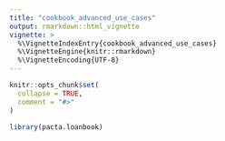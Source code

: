 ```yaml
---
title: "cookbook_advanced_use_cases"
output: rmarkdown::html_vignette
vignette: >
  %\VignetteIndexEntry{cookbook_advanced_use_cases}
  %\VignetteEngine{knitr::rmarkdown}
  %\VignetteEncoding{UTF-8}
---
```


```r
knitr::opts_chunk$set(
  collapse = TRUE,
  comment = "#>"
)
```

```r
library(pacta.loanbook)
```
